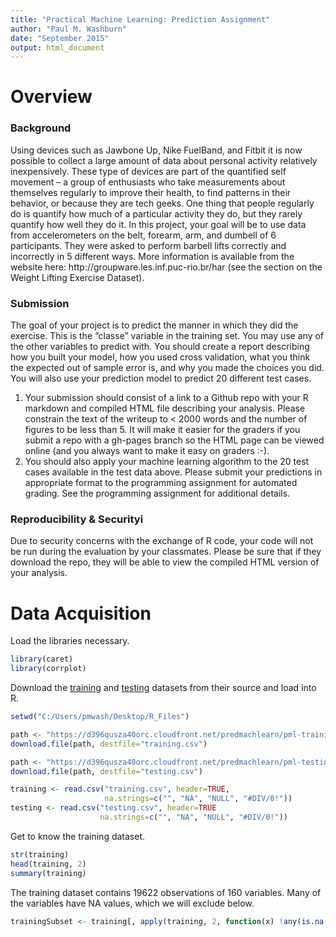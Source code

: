 ```yaml
---
title: "Practical Machine Learning: Prediction Assignment"
author: "Paul M. Washburn"
date: "September 2015"
output: html_document
---
```


# Overview
### Background
Using devices such as Jawbone Up, Nike FuelBand, and Fitbit it is now possible to collect a large amount of data about personal activity relatively inexpensively. These type of devices are part of the quantified self movement – a group of enthusiasts who take measurements about themselves regularly to improve their health, to find patterns in their behavior, or because they are tech geeks. One thing that people regularly do is quantify how much of a particular activity they do, but they rarely quantify how well they do it. In this project, your goal will be to use data from accelerometers on the belt, forearm, arm, and dumbell of 6 participants. They were asked to perform barbell lifts correctly and incorrectly in 5 different ways. More information is available from the website here: http://groupware.les.inf.puc-rio.br/har (see the section on the Weight Lifting Exercise Dataset). 

### Submission
The goal of your project is to predict the manner in which they did the exercise. This is the "classe" variable in the training set. You may use any of the other variables to predict with. You should create a report describing how you built your model, how you used cross validation, what you think the expected out of sample error is, and why you made the choices you did. You will also use your prediction model to predict 20 different test cases. 

1. Your submission should consist of a link to a Github repo with your R markdown and compiled HTML file describing your analysis. Please constrain the text of the writeup to < 2000 words and the number of figures to be less than 5. It will make it easier for the graders if you submit a repo with a gh-pages branch so the HTML page can be viewed online (and you always want to make it easy on graders :-).
2. You should also apply your machine learning algorithm to the 20 test cases available in the test data above. Please submit your predictions in appropriate format to the programming assignment for automated grading. See the programming assignment for additional details. 

### Reproducibility & Securityi
Due to security concerns with the exchange of R code, your code will not be run during the evaluation by your classmates. Please be sure that if they download the repo, they will be able to view the compiled HTML version of your analysis. 



# Data Acquisition
Load the libraries necessary.
```r
library(caret)
library(corrplot)
```


Download the [training](https://d396qusza40orc.cloudfront.net/predmachlearn/pml-training.csv) and [testing](https://d396qusza40orc.cloudfront.net/predmachlearn/pml-testing.csv) datasets from their source and load into R. 
```r
setwd("C:/Users/pmwash/Desktop/R_Files")

path <- "https://d396qusza40orc.cloudfront.net/predmachlearn/pml-training.csv"
download.file(path, destfile="training.csv")

path <- "https://d396qusza40orc.cloudfront.net/predmachlearn/pml-testing.csv"
download.file(path, destfile="testing.csv")

training <- read.csv("training.csv", header=TRUE, 
                     na.strings=c("", "NA", "NULL", "#DIV/0!"))
testing <- read.csv("testing.csv", header=TRUE 
                    na.strings=c("", "NA", "NULL", "#DIV/0!"))
```

Get to know the training dataset. 
```r
str(training)
head(training, 2)
summary(training)
```

The training dataset contains 19622 observations of 160 variables. Many of the variables have NA values, which we will exclude below.
```r
trainingSubset <- training[, apply(training, 2, function(x) !any(is.na(x)))]

```
